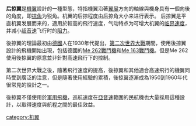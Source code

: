 '''后掠翼'''是[[機翼|機翼]]設計的一種型態，特指機翼沿著[[翼展|翼展]]方向的軸線與機身具有一個向後的角度，即[[掠角|掠角]]为锐角。机翼的后掠程度由后掠角大小来进行表示。 后掠翼是平直机翼发展而来的，適用於較高的飛行速度，气动特点为可增大机翼的[[临界速度|临界速度]]，并减小[[超音速|超音速]]飞行时的[[阻力|阻力]]。

後掠翼的理論最初由[[德國|德國]]人在1930年代提出，[[第二次世界大戰|第二次世界大戰]]期間，使用後掠翼設計的飛機開始出現，包括德國的[[Me_262戰鬥機|Me 262戰鬥機]]和[[Me_163戰鬥機|Me 163戰鬥機]]。但是Me 262使用後掠翼的原意並非針對高速飛行下的控制。

第二次世界大戰之後，隨著飛行速度的提高，後掠翼和其他適合高速飛行的機翼同時受到廣泛的注意，但是隨著使用經驗的累積，後掠翼逐漸成為1950到1960年代很常見的設計之一。

後掠翼不僅使用於[[軍用飛機|軍用飛機]]，巡航速度在[[亞音速|亞音速]]範圍的民航機也大量採用這種設計，以取得速度與航程之間的最佳效益。

{{飞机结构}}
[[category:机翼|category:机翼]]